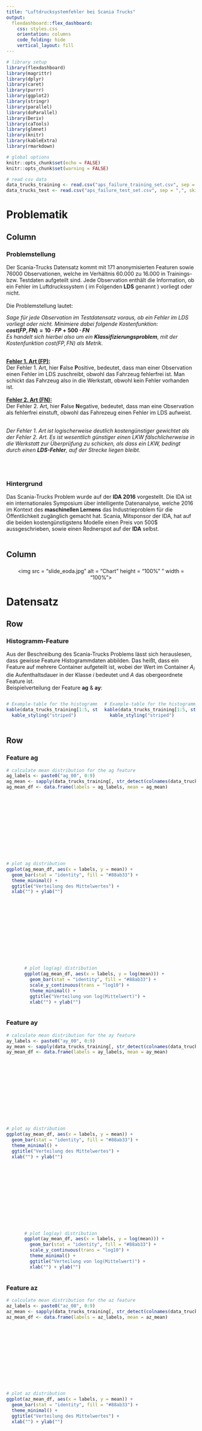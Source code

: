 ```yaml
---
title: "Luftdrucksystemfehler bei Scania Trucks"
output: 
  flexdashboard::flex_dashboard:
    css: styles.css
    orientation: columns
    code_folding: hide
    vertical_layout: fill
---
```


```r
# library setup
library(flexdashboard)
library(magrittr)
library(dplyr)
library(caret)
library(purrr)
library(ggplot2)
library(stringr)
library(parallel)
library(doParallel)
library(Deriv)
library(caTools)
library(glmnet)
library(knitr)
library(kableExtra)
library(rmarkdown)

# global options
knitr::opts_chunk$set(echo = FALSE)
knitr::opts_chunk$set(warning = FALSE)

# read csv data
data_trucks_training <- read.csv("aps_failure_training_set.csv", sep = ",", skip = 20, na.strings = "na")
data_trucks_test <- read.csv("aps_failure_test_set.csv", sep = ",", skip = 20, na.strings = "na")
```

Problematik
=======================================================================

Column {data-width=1}
-----------------------------------------------------------------------

### **Problemstellung** {data-height=700}
Der Scania-Trucks Datensatz kommt mit 171 anonymisierten Featuren sowie 76000 Observationen, welche im Verhältnis 60.000 zu 16.000 in Trainings- bzw. Testdaten aufgeteilt sind. Jede Observation enthält die Information, ob ein Fehler im Luftdruckssystem ( im Folgenden **LDS** genannt ) vorliegt oder nicht. <br><br>
Die Problemstellung lautet: <br>
<div class = "bordered">
*Sage für jede Observation im Testdatensatz voraus, ob ein Fehler im LDS vorliegt oder nicht. Minimiere dabei folgende Kostenfunktion:*
<br>
**$cost(FP, FN) = 10 \cdot FP + 500 \cdot FN$** <br>
*Es handelt sich hierbei also um ein **Klassifizierungsproblem**, mit der Kostenfunktion $cost(FP, FN)$ als Metrik.* <br>
</div> <br>
**<u>Fehler 1. Art (FP):</u>** <br>
Der Fehler 1. Art, hier **F**alse **P**ositive, bedeutet, dass man einer Observation einen Fehler im LDS zuschreibt, obwohl das Fahrzeug fehlerfrei ist. Man schickt das Fahrzeug also in die Werkstatt, obwohl kein Fehler vorhanden ist. <br><br>
**<u>Fehler 2. Art (FN):</u>** <br>
Der Fehler 2. Art, hier **F**alse **N**egative, bedeutet, dass man eine Observation als fehlerfrei einstuft, obwohl das Fahrezeug einen Fehler im LDS aufweist. <br><br>
<div class = "bordered">
*Der Fehler 1. Art ist logischerweise deutlich kostengünstiger gewichtet als der Fehler 2. Art. Es ist wesentlich günstiger einen LKW fälschlicherweise in die Werkstatt zur Überprüfung zu schicken, als dass ein LKW, bedingt durch einen **LDS-Fehler**, auf der Strecke liegen bleibt.*
</div> <br><br>

### **Hintergrund** {data-height=300}
Das Scania-Trucks Problem wurde auf der **IDA 2016** vorgestellt. Die IDA ist ein internationales Symposium über intelligente Datenanalyse, welche 2016 im Kontext des **maschinellen Lernens** das Industrieproblem für die Öffentlichkeit zugänglich gemacht hat. Scania, Mitsponsor der IDA, hat auf die beiden kostengünstigstens Modelle einen Preis von 500$ aussgeschrieben, sowie einen Rednerspot auf der **IDA** selbst. <br><br>

<div id = "bordered> <img src = "Scania.png" alt = "Scania Logo" height = "100%" " width = "100%"></div>

Column {data-width=3}
----------------------------------------------------------------------

###
<center>
<div> <img src = "slide_eoda.jpg" alt = "Chart" height = "100%" " width = "100%"></div>
</center>

Datensatz {data-orientation=rows}
===============================================

Row {data-height=200}
-----------------------------------------------

### **Histogramm-Feature**
Aus der Beschreibung des Scania-Trucks Problems lässt sich herauslesen, dass gewisse Feature Histogrammdaten abbilden. 
Das heißt, dass ein Feature auf mehrere Container aufgeteilt ist, wobei der Wert im Container $A_i$ die Aufenthaltsdauer in der Klasse $i$ bedeutet und $A$ das obergeordnete Feature ist. <br>
Beispielverteilung der Feature **ag** & **ay**:

<div style = "display: inline;">

<div style = "display: inline-block; width: 48%;"> 
```r
# Example-table for the histogramm-feature
kable(data_trucks_training[1:5, str_detect(colnames(data_trucks_training), "ag_00+") == TRUE], "html", caption = "Histogrammdaten ag") %>%
  kable_styling("striped")
```
</div>

<div style = "display: inline-block; width: 48%; margin-left: 15px;"> 
```r
# Example-table for the histogramm-feature
kable(data_trucks_training[1:5, str_detect(colnames(data_trucks_training), "ay_00+") == TRUE], "html", caption = "Histogrammdaten ay") %>%
  kable_styling("striped")
```
</div>

</div>

Row {data-height=300 .tabset .tabset-fade}
-----------------------------------------------

### Feature **ag**

```r
# calculate mean distribution for the ag feature
ag_labels <- paste0("ag_00", 0:9)
ag_mean <- sapply(data_trucks_training[, str_detect(colnames(data_trucks_training), "ag_00+") == TRUE], function(x) mean(x, na.rm = TRUE)) %>% as.numeric()
ag_mean_df <- data.frame(labels = ag_labels, mean = ag_mean)
```


<div style = "display: inline-block; width: 45vw; margin-top: 4vh;">
```r
# plot ag distribution
ggplot(ag_mean_df, aes(x = labels, y = mean)) +
  geom_bar(stat = "identity", fill = "#88ab33") +
  theme_minimal() +
  ggtitle("Verteilung des Mittelwertes") +
  xlab("") + ylab("")
```
</div>

<div style = "display: inline-block; width: 45vw; margin-top: 4vh; margin-left: 5vw;">
```r
# plot log(ag) distribution
ggplot(ag_mean_df, aes(x = labels, y = log(mean))) +
  geom_bar(stat = "identity", fill = "#88ab33") +
  scale_y_continuous(trans = "log10") +
  theme_minimal() +
  ggtitle("Verteilung von log(Mittelwert)") +
  xlab("") + ylab("")
```
</div>

### Feature **ay**

```r
# calculate mean distribution for the ay feature
ay_labels <- paste0("ay_00", 0:9)
ay_mean <- sapply(data_trucks_training[, str_detect(colnames(data_trucks_training), "ay_00+") == TRUE], function(x) mean(x, na.rm = TRUE)) %>% as.numeric()
ay_mean_df <- data.frame(labels = ay_labels, mean = ay_mean)
```


<div style = "display: inline-block; width: 45vw; margin-top: 4vh;">
```r
# plot ay distribution
ggplot(ay_mean_df, aes(x = labels, y = mean)) +
  geom_bar(stat = "identity", fill = "#88ab33") +
  theme_minimal() +
  ggtitle("Verteilung des Mittelwertes") +
  xlab("") + ylab("")
```
</div>

<div style = "display: inline-block; width: 45vw; margin-top: 4vh; margin-left: 5vw;">
```r
# plot log(ay) distribution
ggplot(ay_mean_df, aes(x = labels, y = log(mean))) +
  geom_bar(stat = "identity", fill = "#88ab33") +
  scale_y_continuous(trans = "log10") +
  theme_minimal() +
  ggtitle("Verteilung von log(Mittelwert)") +
  xlab("") + ylab("")
```
</div>

### Feature **az**

```r
# calculate mean distribution for the az feature
az_labels <- paste0("az_00", 0:9)
az_mean <- sapply(data_trucks_training[, str_detect(colnames(data_trucks_training), "az_00+") == TRUE], function(x) mean(x, na.rm = TRUE)) %>% as.numeric()
az_mean_df <- data.frame(labels = az_labels, mean = az_mean)
```


<div style = "display: inline-block; width: 45vw; margin-top: 4vh;">
```r
# plot az distribution
ggplot(az_mean_df, aes(x = labels, y = mean)) +
  geom_bar(stat = "identity", fill = "#88ab33") +
  theme_minimal() +
  ggtitle("Verteilung des Mittelwertes") +
  xlab("") + ylab("")
```
</div>

<div style = "display: inline-block; width: 45vw; margin-top: 4vh; margin-left: 5vw;">
```r
# plot log(az) distribution
ggplot(az_mean_df, aes(x = labels, y = log(mean))) +
  geom_bar(stat = "identity", fill = "#88ab33") +
  scale_y_continuous(trans = "log10") +
  theme_minimal() +
  ggtitle("Verteilung von log(Mittelwert)") +
  xlab("") + ylab("")
```
</div>

### Feature **ba**

```r
# calculate mean distribution for the ba feature
ba_labels <- paste0("ba_00", 0:9)
ba_mean <- sapply(data_trucks_training[, str_detect(colnames(data_trucks_training), "ba_00+") == TRUE], function(x) mean(x, na.rm = TRUE)) %>% as.numeric()
ba_mean_df <- data.frame(labels = ba_labels, mean = ba_mean)
```


<div style = "display: inline-block; width: 45vw; margin-top: 4vh;">
```r
# plot ba distribution
ggplot(ba_mean_df, aes(x = labels, y = mean)) +
  geom_bar(stat = "identity", fill = "#88ab33") +
  theme_minimal() +
  ggtitle("Verteilung des Mittelwertes") +
  xlab("") + ylab("")
```
</div>

<div style = "display: inline-block; width: 45vw; margin-top: 4vh; margin-left: 5vw;">
```r
# plot log(ba) distribution
ggplot(ba_mean_df, aes(x = labels, y = log(mean))) +
  geom_bar(stat = "identity", fill = "#88ab33") +
  scale_y_continuous(trans = "log10") +
  theme_minimal() +
  ggtitle("Verteilung von log(Mittelwert)") +
  xlab("") + ylab("")
```
</div>

### Feature **cn**

```r
# calculate mean distribution for the cn feature
cn_labels <- paste0("cn_00", 0:9)
cn_mean <- sapply(data_trucks_training[, str_detect(colnames(data_trucks_training), "cn_00+") == TRUE], function(x) mean(x, na.rm = TRUE)) %>% as.numeric()
cn_mean_df <- data.frame(labels = cn_labels, mean = cn_mean)
```


<div style = "display: inline-block; width: 45vw; margin-top: 4vh;">
```r
# plot cn distribution
ggplot(cn_mean_df, aes(x = labels, y = mean)) +
  geom_bar(stat = "identity", fill = "#88ab33") +
  theme_minimal() +
  ggtitle("Verteilung des Mittelwertes") +
  xlab("") + ylab("")
```
</div>

<div style = "display: inline-block; width: 45vw; margin-top: 4vh; margin-left: 5vw;">
```r
# plot log(cn) distribution
ggplot(cn_mean_df, aes(x = labels, y = log(mean))) +
  geom_bar(stat = "identity", fill = "#88ab33") +
  scale_y_continuous(trans = "log10") +
  theme_minimal() +
  ggtitle("Verteilung von log(Mittelwert)") +
  xlab("") + ylab("")
```
</div>

### Feature **cs**

```r
# calculate mean distribution for the cs feature
cs_labels <- paste0("cs_00", 0:9)
cs_mean <- sapply(data_trucks_training[, str_detect(colnames(data_trucks_training), "cs_00+") == TRUE], function(x) mean(x, na.rm = TRUE)) %>% as.numeric()
cs_mean_df <- data.frame(labels = cs_labels, mean = cs_mean)
```


<div style = "display: inline-block; width: 45vw; margin-top: 4vh;">
```r
# plot cs distribution
ggplot(cs_mean_df, aes(x = labels, y = mean)) +
  geom_bar(stat = "identity", fill = "#88ab33") +
  theme_minimal() +
  ggtitle("Verteilung des Mittelwertes") +
  xlab("") + ylab("")
```
</div>

<div style = "display: inline-block; width: 45vw; margin-top: 4vh; margin-left: 5vw;">
```r
# plot log(cs) distribution
ggplot(cs_mean_df, aes(x = labels, y = log(mean))) +
  geom_bar(stat = "identity", fill = "#88ab33") +
  scale_y_continuous(trans = "log10") +
  theme_minimal() +
  ggtitle("Verteilung von log(Mittelwert)") +
  xlab("") + ylab("")
```
</div>

### Feature **ee**

```r
# calculate mean distribution for the ee feature
ee_labels <- paste0("ee_00", 0:9)
ee_mean <- sapply(data_trucks_training[, str_detect(colnames(data_trucks_training), "ee_00+") == TRUE], function(x) mean(x, na.rm = TRUE)) %>% as.numeric()
ee_mean_df <- data.frame(labels = ee_labels, mean = ee_mean)
```


<div style = "display: inline-block; width: 45vw; margin-top: 4vh;">
```r
# plot ee distribution
ggplot(ee_mean_df, aes(x = labels, y = mean)) +
  geom_bar(stat = "identity", fill = "#88ab33") +
  theme_minimal() +
  ggtitle("Verteilung des Mittelwertes") +
  xlab("") + ylab("")
```
</div>

<div style = "display: inline-block; width: 45vw; margin-top: 4vh; margin-left: 5vw;">
```r
# plot log(ee) distribution
ggplot(ee_mean_df, aes(x = labels, y = log(mean))) +
  geom_bar(stat = "identity", fill = "#88ab33") +
  scale_y_continuous(trans = "log10") +
  theme_minimal() +
  ggtitle("Verteilung von log(Mittelwert)") +
  xlab("") + ylab("")
```
</div>

Feature-Engineering
=========================================

Column {data-width=100}
-----------------------------------------

### **NA-Analyse**

Der Scania-Trucks Datensatz weist eine hohe Zahl an fehlenden Werten ( hier im Folgenden **NA's** genannt) auf. Dies kann insbesondere beim modellieren zu Problemen führen, da fehlende Werte für den **Klassifizierungsalgorithmus** unmöglich zu behandeln sind. <br>
Eine Möglichkeit besteht darin, eine gewisse Anzahl an NA's zuzulassen und dementsprechend die Anzahl der Feature zu reduzieren. Alle Observationen, welche nach der **Featurereduktion** noch NA's enthalten, werden entfernt. <br>
Folgende Tabelle liefert einen Überblick über die **NA Grenzen**: 

```r
# setup the whole dataset
data_trucks <- rbind(data_trucks_training, data_trucks_test)

# generate data frame for the na boundaries
na_df <- data.frame(Var = colnames(data_trucks), 
                    Na = sapply(data_trucks, function(x) sum(is.na(x))))

# get unique na breakpoints for all features
na_breaks <- na_df$Na %>% unique() %>% sort()

result_NA <- data_frame(na_number = na_breaks, vars = numeric(length = length(na_breaks)),
                        obs = numeric(length = length(na_breaks)),
                        obs_pos = numeric(length(na_breaks)))
# calculate the feature_gain / observation_loss for all na boundaries
for (i in na_breaks){
  
  select_columns <- 
    which(na_df$Na <= i) %>% 
    as.numeric()
  
  sub_trucks <- data_trucks[ , select_columns] %>% na.omit()
  
  n_obs <- nrow(sub_trucks)
  n_vars <- ncol(sub_trucks)
  n_obs_pos <- sub_trucks[sub_trucks$class == "pos", ] %>% count() %>% as.numeric()
  
  result_NA$vars[result_NA$na_number == i] = n_vars
  result_NA$obs[result_NA$na_number == i] = n_obs
  result_NA$obs_pos[result_NA$na_number == i] = n_obs_pos
}

# get the relative gain / loss
result_NA <- result_NA %>%
  mutate(vars_percent = (vars / ncol(data_trucks)) * 100, 
         obs_percent = (obs / nrow(data_trucks)) * 100,
         obs_pos_percent = (obs_pos / nrow(data_trucks[data_trucks$class == "pos", ])) * 100)
```

<br>

```r
# print table for the na boundaries
kable(result_NA %>% head(5), "html", caption = "NA Grenzen, Featureanzahl ( Grün ), allgemeiner Obsservationsverlust ( Orange ) & fehlerhafter Observationsverlust ( Blau )") %>%
  kable_styling("striped") %>%
  column_spec(c(2,5), background = "#88ab33", color = "white") %>%
  column_spec(c(3,6), background = "#F98948", color = "white") %>%
  column_spec(c(4,7), background = "#437F97", color = "white") 
```

<br>

<center>
```r
# plot the na boundaries respective to the gain / loss
ggplot(result_NA) + 
  geom_point(aes(na_number, vars_percent), color = "#88ab33") +
  geom_point(aes(na_number, obs_percent), color = "#F98948") +
  geom_point(aes(na_number, obs_pos_percent), color = "#437F97") +
  xlab("NA Anzahl") + ylab("") +
  scale_y_continuous(limits = c(1, 100)) 
```
</center>


<br>

<div class = "bordered">
<center>**Featuregewinnung:**</center> <br>
Aus der Tabelle lässt sich erkennen, dass bei den unterschiedlichen NA-Grenzen die Anzahl an **gewonnener Feature** stark schwankt. So gewinnt man beim Sprung von 0 auf 195 NA's lediglich 1 Feature dazu, beim Sprung von 861 auf 863 Feature aber direkt 30 Feature. Das **NA-Verhalten** ist also alles andere als proportional. <br>
Die Entscheidung, welche NA-Grenze man als Auschlussverfahren nimmt, hängt aber nicht nur von der Featuregewinnung ab.
</div> <br>
<div class = "bordered">
<center>**Allgemeiner Observationsverlust:**</center> <br>
Alle Feature im späteren Modell zu berücksichten würde nichts bringen, wenn man nur noch auf 5% der ursprünglichen Daten trainieren kann. Deshalb spielt der **Observationsverlust** eine starke Rolle in der Entscheidung. Hier zeichnet sich ein starker Sprung von 5598 auf 12012 NA's ab. Evaluiert man also die Grenzen anhand des Observationsverlustes, sollte man nicht über die Grenze von 5598 hinaus gehen, da direkt danach c.a. 10% der LKW's zusätzlich verloren gehen. 
</div> <br>
Normalerweise wären dass bereits ausreichend Informationen, um eine fundierte Meinung über die Wahl der NA-Grenze zu treffen. Der Scania-Trucks Datensatz weist allerdings ein noch größeres Problem auf. Von den 76000 Observationen sind lediglich **1375** fehlerhaft. Dadurch könnte es passieren, dass wir bei der Wahl der NA-Grenze alle fehlerhaften Observationen verlieren. <br>
Demnach muss zusätzlich folgende Variable mit einkalkuliert werden: <br><br>
<div class = "bordered">
<center>**Fehlerhafter Observationsverlust:**</center> <br>
Der fehlerhafte Oberservationsverlust beschreibt die Anzahl der Observationen die bei der Wahl der NA-Grenze verloren gehen und zusätzlich einen Fehler im LDS aufweisen. Anhand der geringen Fehlerrate im Datensatz wäre es fatal, zu viele der fehlerhaften Fahrzeuge zu verlieren, da ein Modell so möglicherweise auf ausschließlich fehlerfreien Daten trainieren könnte. Die Grenze für fehlerhafte Observationen findet sich in der Tabelle offensichtlich beim Sprung von 928 NA's auf 3188 NA's. Obwohl man hier nur 1 Feature dazu gewinnen würde, fallen 30% der fehlerhaften Observationen dadurch raus. Die Grenze ist demnach also bei 928 NA's zu setzen.
</div> </br>
<center>**<u>Fazit:</u>**</center>
Die NA-Analyse zeigt, dass verschiedene Breakpoints existieren, um eine gewisse Anzahl von Featuren zu erhalten / nicht zu viele Observationen zu verlieren. Um auf dem kompletten Trainingsset vorhersagen treffen zu können, müssen die fehlenden Werte aber aufgefüllt werden, anstatt **NA-Reduktion** zu betreiben. Hierzu stehen Möglichkeiten wie beispielsweise die **knn-imputation** zur Verfügung. Im Folgenden wird diese Möglichkeiten evaluiert.




Column {data-width=100}
-----------------------------------------

### **Datenaufbereitung ( Relativierung )**


Die **Datensatzanalyse** hat gezeigt, dass viele der Histogrammdaten nicht gleichmäßig ( normal- ) verteilt sind.
Oftmals sind Container eines Histogrammfeatures für fast alle Observationen 0, andere Containere hingegen sind mit den unterschiedlichsten Größenordnungen von Zahlen gefüllt. <br>
Hinzu kommt, dass die Werte in den verschiedenen Containern **absolute** Daten sind, das heißt: <br><br>
<center>
<div class = "bordered" style = "width: 30vw; font-size: 20px;">
**$\sum_{i = 0}^{9}{A_i}$** <br><br>
ist **nicht notwendigerweise gleich** für alle Observationen.
</div> 
</center>

<br>

Um das Problem der absoluten Histogrammdaten zu beseitigen ist es sinnvoll diese zu **relativieren**. Man stellt also jeden absoluten Wert $i$ in **prozentuellen Bezug** zu der **Gesamtaufenthaltszeit** jeder Observation in der Klasse $A$. <br>
Dadurch ergibt sich folgende Formel für die neuen Werte $\tilde{A}$: <br><br>
<center>
<div class = "bordered" style = "font-size: 20px; width: 30vw;">
**$\tilde{A}_i = \frac{A_i}{\sum_{i = 0}^{9}{A_i}}  mit  \sum_{i = 0}^{9}{\tilde{A}_i} = 1$** <br><br>
für **jede** Observation.
</div>
</center>
<br>

**<u>Vorher:</u>** <br>

```r
# example table of the histogramm feature  ag before qualifying the data
kable(data_trucks_training[1:5, str_detect(colnames(data_trucks_training), "ag_00+") == TRUE], "html", caption = "Histogrammdaten") %>%
  kable_styling("striped")
```

```r
# qualify the histogramm data
data_trucks_perc <- data_trucks %>%
  mutate(
    perc_ag_0 = ag_000 / (ag_000 + ag_001 + ag_002 + ag_003 + ag_004 + ag_005 + ag_006 + ag_007 + ag_008 + ag_009),
    perc_ag_1 = ag_001 / (ag_000 + ag_001 + ag_002 + ag_003 + ag_004 + ag_005 + ag_006 + ag_007 + ag_008 + ag_009),
    perc_ag_2 = ag_002 / (ag_000 + ag_001 + ag_002 + ag_003 + ag_004 + ag_005 + ag_006 + ag_007 + ag_008 + ag_009),
    perc_ag_3 = ag_003 / (ag_000 + ag_001 + ag_002 + ag_003 + ag_004 + ag_005 + ag_006 + ag_007 + ag_008 + ag_009),
    perc_ag_4 = ag_004 / (ag_000 + ag_001 + ag_002 + ag_003 + ag_004 + ag_005 + ag_006 + ag_007 + ag_008 + ag_009),
    perc_ag_5 = ag_005 / (ag_000 + ag_001 + ag_002 + ag_003 + ag_004 + ag_005 + ag_006 + ag_007 + ag_008 + ag_009),
    perc_ag_6 = ag_006 / (ag_000 + ag_001 + ag_002 + ag_003 + ag_004 + ag_005 + ag_006 + ag_007 + ag_008 + ag_009),
    perc_ag_7 = ag_007 / (ag_000 + ag_001 + ag_002 + ag_003 + ag_004 + ag_005 + ag_006 + ag_007 + ag_008 + ag_009),
    perc_ag_8 = ag_008 / (ag_000 + ag_001 + ag_002 + ag_003 + ag_004 + ag_005 + ag_006 + ag_007 + ag_008 + ag_009),
    perc_ag_9 = ag_009 / (ag_000 + ag_001 + ag_002 + ag_003 + ag_004 + ag_005 + ag_006 + ag_007 + ag_008 + ag_009),
    perc_ay_0 = ay_000 / (ay_000 + ay_001 + ay_002 + ay_003 + ay_004 + ay_005 + ay_006 + ay_007 + ay_008 + ay_009),
    perc_ay_1 = ay_001 / (ay_000 + ay_001 + ay_002 + ay_003 + ay_004 + ay_005 + ay_006 + ay_007 + ay_008 + ay_009),
    perc_ay_2 = ay_002 / (ay_000 + ay_001 + ay_002 + ay_003 + ay_004 + ay_005 + ay_006 + ay_007 + ay_008 + ay_009),
    perc_ay_3 = ay_003 / (ay_000 + ay_001 + ay_002 + ay_003 + ay_004 + ay_005 + ay_006 + ay_007 + ay_008 + ay_009),
    perc_ay_4 = ay_004 / (ay_000 + ay_001 + ay_002 + ay_003 + ay_004 + ay_005 + ay_006 + ay_007 + ay_008 + ay_009),
    perc_ay_5 = ay_005 / (ay_000 + ay_001 + ay_002 + ay_003 + ay_004 + ay_005 + ay_006 + ay_007 + ay_008 + ay_009),
    perc_ay_6 = ay_006 / (ay_000 + ay_001 + ay_002 + ay_003 + ay_004 + ay_005 + ay_006 + ay_007 + ay_008 + ay_009),
    perc_ay_7 = ay_007 / (ay_000 + ay_001 + ay_002 + ay_003 + ay_004 + ay_005 + ay_006 + ay_007 + ay_008 + ay_009),
    perc_ay_8 = ay_008 / (ay_000 + ay_001 + ay_002 + ay_003 + ay_004 + ay_005 + ay_006 + ay_007 + ay_008 + ay_009),
    perc_ay_9 = ay_009 / (ay_000 + ay_001 + ay_002 + ay_003 + ay_004 + ay_005 + ay_006 + ay_007 + ay_008 + ay_009),
    perc_az_0 = az_000 / (az_000 + az_001 + az_002 + az_003 + az_004 + az_005 + az_006 + az_007 + az_008 + az_009),
    perc_az_1 = az_001 / (az_000 + az_001 + az_002 + az_003 + az_004 + az_005 + az_006 + az_007 + az_008 + az_009),
    perc_az_2 = az_002 / (az_000 + az_001 + az_002 + az_003 + az_004 + az_005 + az_006 + az_007 + az_008 + az_009),
    perc_az_3 = az_003 / (az_000 + az_001 + az_002 + az_003 + az_004 + az_005 + az_006 + az_007 + az_008 + az_009),
    perc_az_4 = az_004 / (az_000 + az_001 + az_002 + az_003 + az_004 + az_005 + az_006 + az_007 + az_008 + az_009),
    perc_az_5 = az_005 / (az_000 + az_001 + az_002 + az_003 + az_004 + az_005 + az_006 + az_007 + az_008 + az_009),
    perc_az_6 = az_006 / (az_000 + az_001 + az_002 + az_003 + az_004 + az_005 + az_006 + az_007 + az_008 + az_009),
    perc_az_7 = az_007 / (az_000 + az_001 + az_002 + az_003 + az_004 + az_005 + az_006 + az_007 + az_008 + az_009),
    perc_az_8 = az_008 / (az_000 + az_001 + az_002 + az_003 + az_004 + az_005 + az_006 + az_007 + az_008 + az_009),
    perc_az_9 = az_009 / (az_000 + az_001 + az_002 + az_003 + az_004 + az_005 + az_006 + az_007 + az_008 + az_009),
    perc_ba_0 = ba_000 / (ba_000 + ba_001 + ba_002 + ba_003 + ba_004 + ba_005 + ba_006 + ba_007 + ba_008 + ba_009),
    perc_ba_1 = ba_001 / (ba_000 + ba_001 + ba_002 + ba_003 + ba_004 + ba_005 + ba_006 + ba_007 + ba_008 + ba_009),
    perc_ba_2 = ba_002 / (ba_000 + ba_001 + ba_002 + ba_003 + ba_004 + ba_005 + ba_006 + ba_007 + ba_008 + ba_009),
    perc_ba_3 = ba_003 / (ba_000 + ba_001 + ba_002 + ba_003 + ba_004 + ba_005 + ba_006 + ba_007 + ba_008 + ba_009),
    perc_ba_4 = ba_004 / (ba_000 + ba_001 + ba_002 + ba_003 + ba_004 + ba_005 + ba_006 + ba_007 + ba_008 + ba_009),
    perc_ba_5 = ba_005 / (ba_000 + ba_001 + ba_002 + ba_003 + ba_004 + ba_005 + ba_006 + ba_007 + ba_008 + ba_009),
    perc_ba_6 = ba_006 / (ba_000 + ba_001 + ba_002 + ba_003 + ba_004 + ba_005 + ba_006 + ba_007 + ba_008 + ba_009),
    perc_ba_7 = ba_007 / (ba_000 + ba_001 + ba_002 + ba_003 + ba_004 + ba_005 + ba_006 + ba_007 + ba_008 + ba_009),
    perc_ba_8 = ba_008 / (ba_000 + ba_001 + ba_002 + ba_003 + ba_004 + ba_005 + ba_006 + ba_007 + ba_008 + ba_009),
    perc_ba_9 = ba_009 / (ba_000 + ba_001 + ba_002 + ba_003 + ba_004 + ba_005 + ba_006 + ba_007 + ba_008 + ba_009),
    perc_cn_0 = cn_000 / (cn_000 + cn_001 + cn_002 + cn_003 + cn_004 + cn_005 + cn_006 + cn_007 + cn_008 + cn_009),
    perc_cn_1 = cn_001 / (cn_000 + cn_001 + cn_002 + cn_003 + cn_004 + cn_005 + cn_006 + cn_007 + cn_008 + cn_009),
    perc_cn_2 = cn_002 / (cn_000 + cn_001 + cn_002 + cn_003 + cn_004 + cn_005 + cn_006 + cn_007 + cn_008 + cn_009),
    perc_cn_3 = cn_003 / (cn_000 + cn_001 + cn_002 + cn_003 + cn_004 + cn_005 + cn_006 + cn_007 + cn_008 + cn_009),
    perc_cn_4 = cn_004 / (cn_000 + cn_001 + cn_002 + cn_003 + cn_004 + cn_005 + cn_006 + cn_007 + cn_008 + cn_009),
    perc_cn_5 = cn_005 / (cn_000 + cn_001 + cn_002 + cn_003 + cn_004 + cn_005 + cn_006 + cn_007 + cn_008 + cn_009),
    perc_cn_6 = cn_006 / (cn_000 + cn_001 + cn_002 + cn_003 + cn_004 + cn_005 + cn_006 + cn_007 + cn_008 + cn_009),
    perc_cn_7 = cn_007 / (cn_000 + cn_001 + cn_002 + cn_003 + cn_004 + cn_005 + cn_006 + cn_007 + cn_008 + cn_009),
    perc_cn_8 = cn_008 / (cn_000 + cn_001 + cn_002 + cn_003 + cn_004 + cn_005 + cn_006 + cn_007 + cn_008 + cn_009),
    perc_cn_9 = cn_009 / (cn_000 + cn_001 + cn_002 + cn_003 + cn_004 + cn_005 + cn_006 + cn_007 + cn_008 + cn_009),
    perc_cs_0 = cs_000 / (cs_000 + cs_001 + cs_002 + cs_003 + cs_004 + cs_005 + cs_006 + cs_007 + cs_008 + cs_009),
    perc_cs_1 = cs_001 / (cs_000 + cs_001 + cs_002 + cs_003 + cs_004 + cs_005 + cs_006 + cs_007 + cs_008 + cs_009),
    perc_cs_2 = cs_002 / (cs_000 + cs_001 + cs_002 + cs_003 + cs_004 + cs_005 + cs_006 + cs_007 + cs_008 + cs_009),
    perc_cs_3 = cs_003 / (cs_000 + cs_001 + cs_002 + cs_003 + cs_004 + cs_005 + cs_006 + cs_007 + cs_008 + cs_009),
    perc_cs_4 = cs_004 / (cs_000 + cs_001 + cs_002 + cs_003 + cs_004 + cs_005 + cs_006 + cs_007 + cs_008 + cs_009),
    perc_cs_5 = cs_005 / (cs_000 + cs_001 + cs_002 + cs_003 + cs_004 + cs_005 + cs_006 + cs_007 + cs_008 + cs_009),
    perc_cs_6 = cs_006 / (cs_000 + cs_001 + cs_002 + cs_003 + cs_004 + cs_005 + cs_006 + cs_007 + cs_008 + cs_009),
    perc_cs_7 = cs_007 / (cs_000 + cs_001 + cs_002 + cs_003 + cs_004 + cs_005 + cs_006 + cs_007 + cs_008 + cs_009),
    perc_cs_8 = cs_008 / (cs_000 + cs_001 + cs_002 + cs_003 + cs_004 + cs_005 + cs_006 + cs_007 + cs_008 + cs_009),
    perc_cs_9 = cs_009 / (cs_000 + cs_001 + cs_002 + cs_003 + cs_004 + cs_005 + cs_006 + cs_007 + cs_008 + cs_009),
    perc_ee_0 = ee_000 / (ee_000 + ee_001 + ee_002 + ee_003 + ee_004 + ee_005 + ee_006 + ee_007 + ee_008 + ee_009),
    perc_ee_1 = ee_001 / (ee_000 + ee_001 + ee_002 + ee_003 + ee_004 + ee_005 + ee_006 + ee_007 + ee_008 + ee_009),
    perc_ee_2 = ee_002 / (ee_000 + ee_001 + ee_002 + ee_003 + ee_004 + ee_005 + ee_006 + ee_007 + ee_008 + ee_009),
    perc_ee_3 = ee_003 / (ee_000 + ee_001 + ee_002 + ee_003 + ee_004 + ee_005 + ee_006 + ee_007 + ee_008 + ee_009),
    perc_ee_4 = ee_004 / (ee_000 + ee_001 + ee_002 + ee_003 + ee_004 + ee_005 + ee_006 + ee_007 + ee_008 + ee_009),
    perc_ee_5 = ee_005 / (ee_000 + ee_001 + ee_002 + ee_003 + ee_004 + ee_005 + ee_006 + ee_007 + ee_008 + ee_009),
    perc_ee_6 = ee_006 / (ee_000 + ee_001 + ee_002 + ee_003 + ee_004 + ee_005 + ee_006 + ee_007 + ee_008 + ee_009),
    perc_ee_7 = ee_007 / (ee_000 + ee_001 + ee_002 + ee_003 + ee_004 + ee_005 + ee_006 + ee_007 + ee_008 + ee_009),
    perc_ee_8 = ee_008 / (ee_000 + ee_001 + ee_002 + ee_003 + ee_004 + ee_005 + ee_006 + ee_007 + ee_008 + ee_009),
    perc_ee_9 = ee_009 / (ee_000 + ee_001 + ee_002 + ee_003 + ee_004 + ee_005 + ee_006 + ee_007 + ee_008 + ee_009)
  )

data_trucks_perc <- data_trucks_perc[, !str_detect(names(data_trucks_perc), "ag_00+|ay_00+|az_00+|ba_00+|cn_00+|cs_00+|ee_00+")]
```

<br>

**<u>Nachher:</u>** <br>

```r
# example table of the histogramm feature ag after qualifying the data
kable(data_trucks_perc[1:5, str_detect(colnames(data_trucks_perc), "perc_ag_+") == TRUE], "html", caption = "Histogrammdaten") %>%
  kable_styling("striped", position = "left" )
```

Column {data-width=100}
-----------------------------------------

### **Pre-Processing**

```r
# setup the knn imputation
data_trucks_knn <- preProcess(data_trucks_perc, method = "knnImpute")

data_trucks_knn_training <- predict(data_trucks_knn, data_trucks_perc[1:60000, ])
data_trucks_knn_test <- predict(data_trucks_knn, data_trucks_perc[60001:76000, ])
```

Zusätzlich zu seinen Histogrammdaten verfügt der Datensatz über, wie bereits erwähnt, eine vielzahl von **NA's** ( fehlende Werte ).
Diese würden bereits beim trainieren der Modelle für Probleme sorgen, da der **Algorithmus** mit diesen Daten nicht arbeiten kann ( keine Splits setzen, Regressionskoeffizienten berechnen, etc. ). <br>
Eine Möglichkeit bietet hier die **knn-Imputation** ( *k-nächste-Nachbarn-Schätzung* ). <br><br>
Die Schätzung erfolgt in **3** Schritten. <br>
<center>
<font size = "13px"><font color = "#88ab33">Zentrieren</font>, <font color = "#F98948">Skalieren</font> & <font color = "#437F97">Schätzen</font></font>
</center>
<br>
Folgende Tabellenausschnitte verdeutlicht diese Schritte: <br><br>

<div style = "display: inline;">

<div style = "display: inline-block; width: 49%;">
```r
# example table before preProcessing 
kable(data_trucks[["ad_000"]] %>% head(5), "html") %>%
  kable_styling("striped") 
```
</div>

<div style = "display: inline-block; width: 49%;">
```r
# example table after centering
kable((data_trucks[["ad_000"]] - mean(data_trucks[["ad_000"]], na.rm = TRUE)) %>% head(5), "html") %>%
  kable_styling("striped") %>%
  column_spec(1, background = "#88ab33", color = "white")
```
</div>

</div>

<div style = "display: inline;">

<div style = "display: inline-block; width: 49%;">
```r
# example table after centering and scaling
kable(((data_trucks[["ad_000"]] - mean(data_trucks[["ad_000"]], na.rm = TRUE)) / sd(data_trucks[["ad_000"]], na.rm = TRUE)) %>% head(5), "html") %>%
  kable_styling("striped") %>% 
  column_spec(1, background = "#F98948", color = "white")
```
</div>

<div style = "display: inline-block; width: 49%">
```r
# example table after centering, scaling and knn imputation
kable(data_trucks_knn_training[["ad_000"]] %>% head(5), "html") %>%
  kable_styling("striped") %>%
  column_spec(1, background = "#437F97", color = "white")
```
</div>

</div>



Modellierung
===============================

```r
# helperfunctions for cost evaluation and sensitivity / specificity calculation for given thresholds
sensspec_rate <- function(threshold, predicted_set, test_set) {
  predicted_class <- ifelse(predicted_set$neg > threshold, "neg", "pos")
  return(confusionMatrix(predicted_class, test_set$class)$table %>% data.frame() %>% extract2("Freq"))
}

min_cost_func <- function(threshold_vec, predicted_set, test_set) {
  false_negatives <- sapply(threshold_vec, function(x) sensspec_rate(x, predicted_set, test_set)[3])
  false_positives <- sapply(threshold_vec, function(x) sensspec_rate(x, predicted_set, test_set)[2])

  threshold_df <- data.frame(threshold = threshold_vec,
                             false_positives = false_positives,
                             false_negatives = false_negatives)
  
  threshold_df <- threshold_df %>%
    mutate(
      cost = false_positives * 10 + false_negatives * 500
    )
  
  return(threshold_df)
}
```


Column {data-width=100}
------------------------------

### **Modellauswahl & Güte**

Zur Lösung des **Klassifizierungsproblems** bietet sich ein **Random-Forest-Modell** an. Als **Parameterraster** werden folgende Werte benutzt:
<div class = "bordered">
<center>$mtry = \sqrt{171} \approx 13$</center> <br>
*Als **mtry** verwenden die Modelle den Standardwert aus $\sqrt{Anzahl \space der \space Feature}$.* <br><br>
<center>$splitrule = gini$</center> <br>
*Als **splitrule** verwenden die Modelle den **Gini-Index** für Klassifikationsprobleme.*
</div> 

<br><br>

<center>**<u>Modell 1:</u> 1-fache, 5-faltige Kreuzvalidierung mit 2500 Bäumen**</center> <br>

```r
# model 1 - random forest with 1 times 5 folded cross validation and 2500 trees
control_knn_cv_five_one <- trainControl(method = "repeatedcv",
                                        number = 5,
                                        repeats = 1,
                                        allowParallel = TRUE,
                                        classProbs = TRUE,
                                        verboseIter = TRUE,
                                        summaryFunction = mnLogLoss)

grid_knn <- expand.grid(mtry = 13, splitrule = "gini", min.node.size = 1)

cluster <- makeCluster(detectCores() - 1)
registerDoParallel(cluster)

system.time(
  model_knn_cv1_2.5k <- train(class ~ .,
                              data = data_trucks_knn_training,
                              method = "ranger",
                              metric = "logLoss",
                              importance = "impurity",
                              verbose = TRUE,
                              trControl = control_knn_cv_five_one,
                              tuneGrid = grid_knn,
                              num.trees = 2500)
)

stopCluster(cluster)
registerDoSEQ()

```

```r
# get optimal classificationthreshold to minimize the cost function for model 1
pred_cv1_2.5k <- predict(model_knn_cv1_2.5k, data_trucks_knn_test, type = "prob")

threshold_df_cv1_2.5k <- min_cost_func(seq(from = 0.95, to = 0.96, length.out = 100), pred_cv1_2.5k, data_trucks_knn_test)
min_cost_place_cv1_2.5k <- which(threshold_df_cv1_2.5k$cost == min(threshold_df_cv1_2.5k$cost))[1]
min_threshold_cv1_2.5k <- threshold_df_cv1_2.5k$threshold[min_cost_place_cv1_2.5k]
min_cost_cv1_2.5k <- threshold_df_cv1_2.5k$cost[min_cost_place_cv1_2.5k]
ggplot(threshold_df_cv1_2.5k, aes(x = threshold_df_cv1_2.5k$threshold, y = threshold_df_cv1_2.5k$cost)) +
  geom_line()
pred_cv1_2.5k_class <- ifelse(pred_cv1_2.5k$neg >= min_threshold_cv1_2.5k, "neg", "pos")
```

<div style = "display: inline">

<div style = "display: inline-block; vertical-align: text-top;>
```r
# display the confusion Matrix of model 1
confusionMatrix(pred_cv1_2.5k_class, data_trucks_knn_test$class)
```
</div>
<div style = "display: inline-block; vertical-align: text-top;">
```r
# display model 1
model_knn_cv1_2.5k
```
<br>
<center>
<u>***Ergebnis:***</u> <br><br>
***Kosten:** `r min_cost_cv1_2.5k`* <br><br>
***Kosten pro LKW:** `r min_cost_cv1_2.5k / nrow(data_trucks_knn_test)`*
</center>
</div>

</div>

<br><br>

<center>**<u>Modell 2:</u> 10-fache, 5-faltige Kreuzvalidierung mit 500 Bäumen**</center> <br>

```r
# model 2 - random forest with 10 times 5 folded cross validation and 500 trees
control_knn_cv_five_ten <- trainControl(method = "repeatedcv",
                                        number = 5,
                                        repeats = 10,
                                        allowParallel = TRUE,
                                        classProbs = TRUE,
                                        verboseIter = TRUE,
                                        summaryFunction = mnLogLoss)

grid_knn <- expand.grid(mtry = 13, splitrule = "gini", min.node.size = 1)

cluster <- makeCluster(detectCores() - 1)
registerDoParallel(cluster)

system.time(
  model_knn_cv10_0.5k <- train(class ~ .,
                               data = data_trucks_knn_training,
                               method = "ranger",
                               metric = "logLoss",
                               importance = "impurity",
                               verbose = TRUE,
                               trControl = control_knn_cv_five_ten,
                               tuneGrid = grid_knn,
                               num.trees = 500)
)

stopCluster(cluster)
registerDoSEQ()

```

```r
# get optimal classificationthreshold to minimize the cost function for model 2
pred_cv10_0.5k <- predict(model_knn_cv10_0.5k, data_trucks_knn_test, type = "prob")

threshold_df_cv10_0.5k <- min_cost_func(seq(from = 0.93, to = 0.95, length.out = 100), pred_cv10_0.5k, data_trucks_knn_test)
min_cost_place_cv10_0.5k <- which(threshold_df_cv10_0.5k$cost == min(threshold_df_cv10_0.5k$cost))[1]
min_threshold_cv10_0.5k <- threshold_df_cv10_0.5k$threshold[min_cost_place_cv10_0.5k]
min_cost_cv10_0.5k <- threshold_df_cv10_0.5k$cost[min_cost_place_cv10_0.5k]
ggplot(threshold_df_cv10_0.5k, aes(x = threshold_df_cv10_0.5k$threshold, y = threshold_df_cv10_0.5k$cost)) +
  geom_line()
pred_cv10_0.5k_class <- ifelse(pred_cv10_0.5k$neg >= min_threshold_cv10_0.5k, "neg", "pos")
```

<div style = "display: inline;">

<div style = "display: inline-block; vertical-align: text-top;">
```r
# display the confusion Matrix of model 2
confusionMatrix(pred_cv10_0.5k_class, data_trucks_knn_test$class)
```
</div>
<div style = "display: inline-block; vertical-align: text-top;">
```r
# display model 2
model_knn_cv10_0.5k
```
<center>
<br>
<u>***Ergebnis:***</u> <br><br>
***Kosten:** `r min_cost_cv10_0.5k`* <br><br>
***Kosten pro LKW:** `r min_cost_cv10_0.5k / nrow(data_trucks_knn_test)`*
</center>
</div>

</div>

<br><br>

<center>**<u>Modell 3:</u> 10-fache, 5-faltige Kreuzvalidierung mit 1000 Bäumen**</center> <br>

```r
# model 3 - random forest with 10 times 5 folded cross validation with 1000 trees
control_knn_cv_five_ten <- trainControl(method = "repeatedcv",
                                        number = 5,
                                        repeats = 10,
                                        allowParallel = TRUE,
                                        classProbs = TRUE,
                                        verboseIter = TRUE,
                                        summaryFunction = mnLogLoss)

grid_knn <- expand.grid(mtry = 13, splitrule = "gini", min.node.size = 1)

cluster <- makeCluster(detectCores() - 1)
registerDoParallel(cluster)

system.time(
  model_knn_cv10_1k <- train(class ~ .,
                             data = data_trucks_knn_training,
                             method = "ranger",
                             metric = "logLoss",
                             importance = "impurity",
                             verbose = TRUE,
                             trControl = control_knn_cv_five_ten,
                             tuneGrid = grid_knn,
                             num.trees = 1000)
)

stopCluster(cluster)
registerDoSEQ()

```

```r
# get optimal classificationthreshold to minimize the cost function for model 3
pred_cv10_1k <- predict(model_knn_cv10_1k, data_trucks_knn_test, type = "prob")

threshold_df_cv10_1k <- min_cost_func(seq(from = 0.97, to = 0.98, length.out = 100), pred_cv10_1k, data_trucks_knn_test)
min_cost_place_cv10_1k <- which(threshold_df_cv10_1k$cost == min(threshold_df_cv10_1k$cost))[1]
min_threshold_cv10_1k <- threshold_df_cv10_1k$threshold[min_cost_place_cv10_1k]
min_cost_cv10_1k <- threshold_df_cv10_1k$cost[min_cost_place_cv10_1k]
ggplot(threshold_df_cv10_1k, aes(x = threshold_df_cv10_1k$threshold, y = threshold_df_cv10_1k$cost)) +
  geom_line()
pred_cv10_1k_class <- ifelse(pred_cv10_1k$neg >= min_threshold_cv10_1k, "neg", "pos")
```

<div style = "display: inline;">

<div style = "display: inline-block; vertical-align: text-top;">
```r
# display confusion Matrix of model 3
confusionMatrix(pred_cv10_1k_class, data_trucks_knn_test$class)
```
</div>
<div style = "display: inline-block; vertical-align: text-top;">
```r
# display model 3
model_knn_cv10_1k
```
<center>
<br>
<u>***Ergebnis:***</u> <br><br>
***Kosten:** `r min_cost_cv10_1k`* <br><br>
***Kosten pro LKW:** `r min_cost_cv10_1k / nrow(data_trucks_knn_test)`*
</center>
</div>

</div>

<br><br>

<center>**<u>Modell 4:</u> 10-fache, 5-faltige Kreuzvalidierung mit 2500 Bäumen**</center> <br>

```r
# model 4- random forest with 10 times 5 folded cross validation with 2500 trees
control_knn_cv_five_ten <- trainControl(method = "repeatedcv",
                                        number = 5,
                                        repeats = 10,
                                        allowParallel = TRUE,
                                        classProbs = TRUE,
                                        verboseIter = TRUE,
                                        summaryFunction = mnLogLoss)

grid_knn <- expand.grid(mtry = 13, splitrule = "gini", min.node.size = 1)

cluster <- makeCluster(detectCores() - 1)
registerDoParallel(cluster)

system.time(
  model_knn_cv10_2.5k <- train(class ~ .,
                               data = data_trucks_knn_training,
                               method = "ranger",
                               metric = "logLoss",
                               importance = "impurity",
                               verbose = TRUE,
                               trControl = control_knn_cv_five_ten,
                               tuneGrid = grid_knn,
                               num.trees = 2500)
)

stopCluster(cluster)
registerDoSEQ()

```

```r
# get optimal classification threshold to minimize the cost function for model 4
pred_cv10_2.5k <- predict(model_knn_cv10_2.5k, data_trucks_knn_test, type = "prob")

threshold_df_cv10_2.5k <- min_cost_func(seq(from = 0.95, to = 0.96, length.out = 100), pred_cv10_2.5k, data_trucks_knn_test)
min_cost_place_cv10_2.5k <- which(threshold_df_cv10_2.5k$cost == min(threshold_df_cv10_2.5k$cost))[1]
min_threshold_cv10_2.5k <- threshold_df_cv10_2.5k$threshold[min_cost_place_cv10_2.5k]
min_cost_cv10_2.5k <- threshold_df_cv10_2.5k$cost[min_cost_place_cv10_2.5k]
ggplot(threshold_df_cv10_2.5k, aes(x = threshold_df_cv10_2.5k$threshold, y = threshold_df_cv10_2.5k$cost)) +
  geom_line()
```

<div style = "display: inline;">

<div style = "display: inline-block; vertical-align: text-top;">
```r
# display confusion Matrix of model 4
confusionMatrix(pred_cv10_2.5k_class, data_trucks_knn_test$class)
```
</div>
<div style = "display: inline-block; vertical-align: text-top;">
```r
# display model 4
model_knn_cv10_1k
```
<center>
<br>
<u>***Ergebnis:***</u> <br><br>
***Kosten:** `r min_cost_cv10_2.5k`* <br><br>
***Kosten pro LKW:** `r min_cost_cv10_2.5k / nrow(data_trucks_knn_test)`*
</center>
</div>

</div>

Column {data-width=100}
------------------------------

### **Variablenwichtigkeit & Laufzeit**

<center>**<u>Specs:</u>**</center>

<center>
*Intel(R) Core(TM) i5-6200U CPU @ 2.30GHz, 2400 MHz, 2 Kerne, 4 logische Prozessoren, 8GB RAM* <br>
*Gerechnet wurde auf 3 Prozessoren*
</center>

<br>

<center>**<u>Modell 1:</u>**</center> <br>

```r
# get variable importance of model 1
var_imp_df_cv1_2.5k <- data.frame(Variable = rownames(varImp(model_knn_cv1_2.5k)[[1]]), Importance = varImp(model_knn_cv1_2.5k)[[1]]$Overall,
                                  Rank = rank(varImp(model_knn_cv1_2.5k)[[1]]$Overall)) %>%
  arrange(desc(Rank))
```

```r
# display variable importance of model 1
kable(var_imp_df_cv1_2.5k[, 1:2] %>% head(5), "html") %>%
  kable_styling("striped")
```

<center>**$Laufzeit \approx 45 \space Minuten$**</center>

<br><br>

<center>**<u>Modell 2:</u>**</center> <br>

```r
# get variable importance of model 2
var_imp_df_cv10_0.5k <- data.frame(Variable = rownames(varImp(model_knn_cv10_0.5k)[[1]]), Importance = varImp(model_knn_cv10_0.5k)[[1]]$Overall,
                                  Rank = rank(varImp(model_knn_cv10_0.5k)[[1]]$Overall)) %>%
  arrange(desc(Rank))
```

```r
# display variable importance of model 2
kable(var_imp_df_cv10_0.5k[, 1:2] %>% head(5), "html") %>%
  kable_styling("striped")
```

<center>**$Laufzeit \approx 1 \space Stunde \space 11 \space Minuten$**</center>

<br><br>

<center>**<u>Modell 3:</u>**</center> <br>

```r
# get variable importance of model 3
var_imp_df_cv10_1k <- data.frame(Variable = rownames(varImp(model_knn_cv10_1k)[[1]]), Importance = varImp(model_knn_cv10_1k)[[1]]$Overall,
                                  Rank = rank(varImp(model_knn_cv10_1k)[[1]]$Overall)) %>%
  arrange(desc(Rank))
```

```r
# display variable importance of model 3
kable(var_imp_df_cv10_1k[, 1:2] %>% head(5), "html") %>%
  kable_styling("striped")
```

<center>**$Laufzeit \approx 2 \space Stunden \space 21 \space Minuten$**</center>

<br><br>

<center>**<u>Modell 4:</u>**</center> <br>

```r
# get variable importance of model 4
var_imp_df_cv10_2.5k <- data.frame(Variable = rownames(varImp(model_knn_cv10_2.5k)[[1]]), Importance = varImp(model_knn_cv10_2.5k)[[1]]$Overall,
                                  Rank = rank(varImp(model_knn_cv10_2.5k)[[1]]$Overall)) %>%
  arrange(desc(Rank))
```

```r
# display variable importance of model 4
kable(var_imp_df_cv10_2.5k[, 1:2] %>% head(5), "html") %>%
  kable_styling("striped")
```

<center>**$Laufzeit \approx 5 \space Stunden \space 57 \space Minuten$**</center>

Über Uns {data-orientation=rows}
=======================================================

<u>Über die eoda GmbH:</u> <br>
**eoda ist ein auf Data Science spezialisiertes IT-Unternehmen. Das Portfolio umfasst Consulting, Analytic Services, Software und Training. Die Leistungen erstrecken sich dabei über den gesamten Workflow vom Datenmanagement über die Analyse und Interpretation der Ergebnisse bis hin zur Integration von Analyse-Workflows in bestehende Prozesse und Applikationen. Das interdisziplinäre Team von eoda kombiniert fundiertes Wissen über Geschäftsprozesse mit der kompetenten Anwendung der passenden statistischen Analyseverfahren.**

Als Pionier in Deutschland für die Open Source Programmiersprache R bietet eoda ein umfassendes Portfolio für den produktiven Einsatz von R. Spark, AI-Frameworks wie tensorflow oder MxNet und andere Data-Science-Sprachen wie Python und Julia vervollständigen unser Toolkit und helfen uns, die täglichen Herausforderungen von Data Science zu meistern.

eoda bietet ein ganzheitliches Trainings- und Qualifizierungskonzept für R und Python. Wir bieten Schulungen in deutscher und englischer Sprache an.

Für weitere Informationen, kontaktieren Sie uns über:
<center><a href="www.eoda.de">www.eoda.de</a></center>

<br><br><br><br><br><br><br><br>

<u>About eoda GmbH:</u> <br>
**eoda is an IT company specialized in data science. Its portfolio comprises consulting, analytic services, software and training. The services cover the entire workflow from data acquisition to analysis to the interpretation of results and the integration of analysis workflows into existing processes and applications. The interdisciplinary team of eoda combines a profound knowledge of business processes with a competent usage of suitable methods for statistical analysis.**

As a pioneer in Germany for the open source statistical language R, eoda provides a comprehensive portfolio for the productive application of R. The use of spark, AI frameworks like tensorflow or MxNet and other data science languages like Python and Julia complete our toolkit and help us master the daily challenges of data science.

eoda provides a unique holistic training and qualification concept for R and Python. We can provide trainings in both German and English.

For further information, contact us on:
<center><a href = "www.eoda.de">www.eoda.de</a></center>

<br><br><br><br><br><br><br><br><br>

<center><img src = "eoda_logo.png" alt = "Logo" height = "35%" width = "35%"></center>



